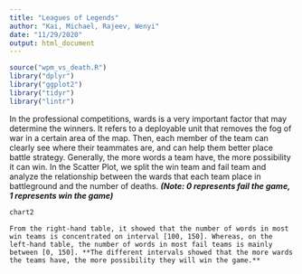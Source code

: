 ```yaml
---
title: "Leagues of Legends"
author: "Kai, Michael, Rajeev, Wenyi"
date: "11/29/2020"
output: html_document
---
```


```r

source("wpm_vs_death.R")
library("dplyr")
library("ggplot2")
library("tidyr")
library("lintr")


```
   In the professional competitions, wards is a very important factor that may determine the winners. It refers to  a deployable unit that removes the fog of war in a certain area of the map. Then, each member of the team can clearly see where their teammates are, and can help them better place battle strategy. Generally, the more words a team have, the more possibility it can win. In the Scatter Plot, we split the win team and fail team and analyze the relationship between the wards that each team place in battleground and the number of deaths. **_(Note: 0 represents fail the game, 1 represents win the game)_**
```r
chart2
```
    From the right-hand table, it showed that the number of words in most win teams is concentrated on interval [100, 150]. Whereas, on the left-hand table, the number of words in most fail teams is mainly between [0, 150]. **The different intervals showed that the more wards the teams have, the more possibility they will win the game.**